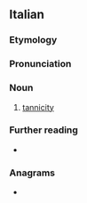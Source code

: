 ==Italian==

===Etymology===
{{af|it|tannico|-ità}}

===Pronunciation===
{{it-pr}}

===Noun===
{{it-noun|f|-}}

# [[tannicity]]

===Further reading===
* {{R:it:Treccani}}

===Anagrams===
* {{anagrams|it|a=aaciinntt|incantati}}
